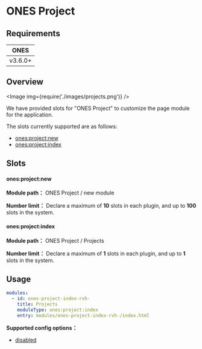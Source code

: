 # ONES Project

## Requirements

|  ONES   |
| :-----: |
| v3.6.0+ |

## Overview

<Image img={require('./images/projects.png')} />

We have provided slots for "ONES Project" to customize the page module for the application.

The slots currently supported are as follows:

- [ones:project:new](#onesprojectnew)
- [ones:project:index](#onesprojectindex)

## Slots

#### ones:project:new

**Module path：** ONES Project / new module

**Number limit：** Declare a maximum of **10** slots in each plugin, and up to **100** slots in the system.

#### ones:project:index

**Module path：** ONES Project / Projects

**Number limit：** Declare a maximum of **1** slots in each plugin, and up to **1** slots in the system.

## Usage

```yaml
modules:
  - id: ones-project-index-rvh-
    title: Projects
    moduleType: ones:project:index
    entry: modules/ones-project-index-rvh-/index.html
```

**Supported config options：**

- [disabled](../../../../reference/config/plugin.yaml#disabled)

